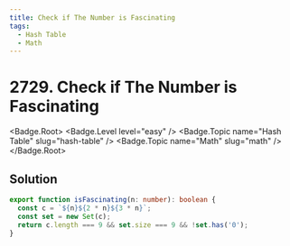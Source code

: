 ```yaml
---
title: Check if The Number is Fascinating
tags:
  - Hash Table
  - Math
---
```


# 2729. Check if The Number is Fascinating

<Badge.Root>
  <Badge.Level level="easy" />
  <Badge.Topic name="Hash Table" slug="hash-table" />
  <Badge.Topic name="Math" slug="math" />
</Badge.Root>

## Solution

```typescript filename="solution.ts" copy
export function isFascinating(n: number): boolean {
  const c = `${n}${2 * n}${3 * n}`;
  const set = new Set(c);
  return c.length === 9 && set.size === 9 && !set.has('0');
}
```

<ProblemLink
  codingSite="leetcode"
  href="https://leetcode.com/problems/check-if-the-number-is-fascinating"
  title="Check if The Number is Fascinating"
/>
